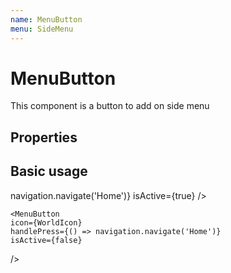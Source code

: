 ```yaml
---
name: MenuButton
menu: SideMenu
---
```



# MenuButton

This component is a button to add on side menu

## Properties

<Props of={MenuButton} />

## Basic usage

<Playground>
  <MenuButton
    icon={WorldIcon}
    handlePress={() => navigation.navigate('Home')}
    isActive={true}
  />

    <MenuButton
    icon={WorldIcon}
    handlePress={() => navigation.navigate('Home')}
    isActive={false}

/>

</Playground>
